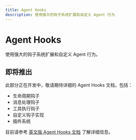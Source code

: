 ```yaml
---
title: Agent Hooks
description: 使用强大的钩子系统扩展和自定义 Agent 行为
---
```


# Agent Hooks

使用强大的钩子系统扩展和自定义 Agent 行为。

## 即将推出

此部分正在开发中，敬请期待详细的 Agent Hooks 文档，包括：

- 生命周期钩子
- 消息处理钩子
- 工具执行钩子
- 自定义钩子实现
- 插件系统

目前请参考 [英文版 Agent Hooks 文档](/guide/agent-hooks) 了解详细信息。
